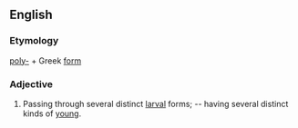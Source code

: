 ==English==

===Etymology===
[[poly-]] + Greek [[form]]

===Adjective===
{{en-adj|-}}

# {{lb|en|zoology}} Passing through several distinct [[larval]] forms; -- having several distinct kinds of [[young]].